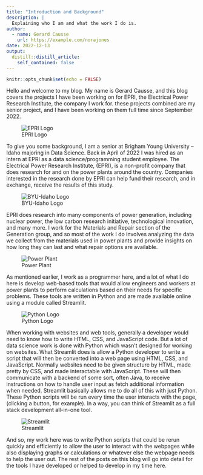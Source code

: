 ```yaml
---
title: "Introduction and Background"
description: |
  Explaining who I am and what the work I do is.
author:
  - name: Gerard Causse
    url: https://example.com/norajones
date: 2022-12-13
output:
  distill::distill_article:
    self_contained: false
---
```



```r
knitr::opts_chunk$set(echo = FALSE)
```
Hello and welcome to my blog. My name is Gerard Causse, and this blog covers the projects I have been working on for EPRI, the Electrical Power Research Institute, the company I work for. these projects combined are my senior project, and I have been working on them full time since September 2022.

![EPRI Logo](images/EPRI_logo.png)

To give you some background, I am a senior at Brigham Young University – Idaho majoring in Data Science. Back in April of 2022 I was hired as an intern at EPRI as a data science/programming student employee. The Electrical Power Research Institute, (EPRI), is a non-profit company that does research for and on the power plants around the country. Companies interested in the research done by EPRI can help fund their research, and in exchange, receive the results of this study. 

![BYU-Idaho Logo](images/BYUI.jpg)

EPRI does research into many components of power generation, including nuclear power, the low carbon research initiative, technological innovation, and many more. I work for the Materials and Repair section of the Generation group, and so most of the work I do involves analyzing the data we collect from the materials used in power plants and provide insights on how long they can last and what repair options are available.

![Power Plant](images/powerplant.jpg)

As mentioned earlier, I work as a programmer here, and a lot of what I do here is develop web-based tools that would allow engineers and workers at power plants to perform calculations based on their needs for specific problems. These tools are written in Python and are made available online using a module called Streamlit.

![Python Logo](images/Python.jpg)

When working with websites and web tools, generally a developer would need to know how to write HTML, CSS, and JavaScript code. But a lot of data science work is done with Python which wasn’t designed for working on websites. What Streamlit does is allow a Python developer to write a script that will then be converted into a web page using HTML, CSS, and JavaScript. Normally websites need to be given structure by HTML, made pretty by CSS, and made interactable with JavaScript. These will then communicate with a backend of some sort, often Java, to receive instructions on how to handle user input as fetch additional information when needed. Streamlit basically allows me to do all of this with just Python.  These Python scripts will be run every time the user interacts with the page, (clicking a button, for example). In a way, you can think of Streamlit as a full stack development all-in-one tool. 

![Streamlit](images/Streamlit.jpg)

And so, my work here was to write Python scripts that could be rerun quickly and efficiently to allow the user to interact with the webpages while also displaying graphs or calculations or whatever else the webpage needs to help the user out. The rest of the posts on this blog will go into detail for the tools I have developed or helped to develop in my time here.

